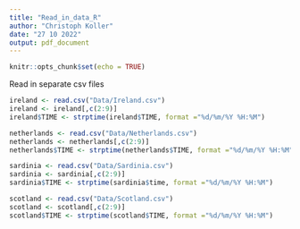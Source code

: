```yaml
---
title: "Read_in_data_R"
author: "Christoph Koller"
date: "27 10 2022"
output: pdf_document
---
```


```r
knitr::opts_chunk$set(echo = TRUE)
```

Read in separate csv files

```r
ireland <- read.csv("Data/Ireland.csv")
ireland <- ireland[,c(2:9)]
ireland$TIME <- strptime(ireland$TIME, format ="%d/%m/%Y %H:%M")

netherlands <- read.csv("Data/Netherlands.csv")
netherlands <- netherlands[,c(2:9)]
netherlands$TIME <- strptime(netherlands$TIME, format ="%d/%m/%Y %H:%M")

sardinia <- read.csv("Data/Sardinia.csv")
sardinia <- sardinia[,c(2:9)]
sardinia$TIME <- strptime(sardinia$time, format ="%d/%m/%Y %H:%M")

scotland <- read.csv("Data/Scotland.csv")
scotland <- scotland[,c(2:9)]
scotland$TIME <- strptime(scotland$TIME, format ="%d/%m/%Y %H:%M")

```

